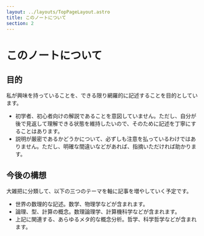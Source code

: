```yaml
---
layout: ../layouts/TopPageLayout.astro
title: このノートについて
section: 2
---
```



# このノートについて

## 目的

私が興味を持っていることを、できる限り網羅的に記述することを目的としています。
- 初学者、初心者向けの解説であることを意図していません。ただし、自分が後で見返して理解できる状態を維持したいので、そのために記述を丁寧にすることはあります。
- 説明が厳密であるかどうかについて、必ずしも注意を払っているわけではありません。ただし、明確な間違いなどがあれば、指摘いただければ助かります。

## 今後の構想
大雑把に分類して、以下の三つのテーマを軸に記事を増やしていく予定です。
- 世界の数理的な記述。数学、物理学などが含まれます。
- 論理、型、計算の概念。数理論理学、計算機科学などが含まれます。
- 上記に関連する、あらゆるメタ的な概念分析。哲学、科学哲学などが含まれます。
